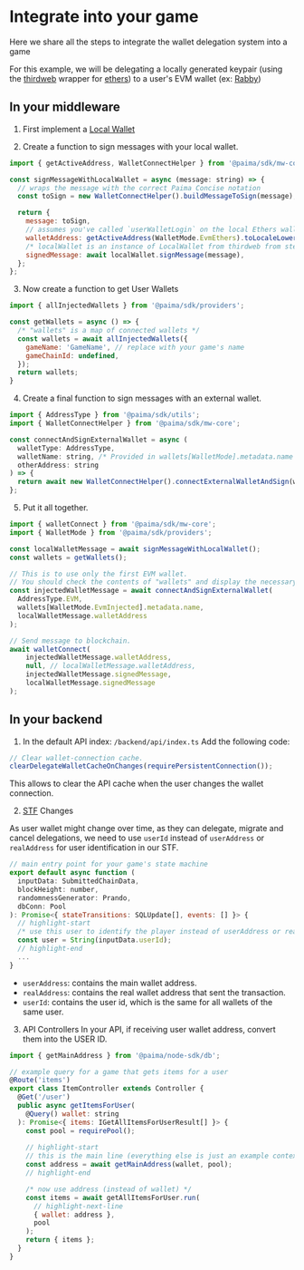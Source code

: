 # Integrate into your game

Here we share all the steps to integrate the wallet delegation system into a game

For this example, we will be delegating a locally generated keypair (using the [thirdweb](https://www.npmjs.com/package/@thirdweb-dev/wallets) wrapper for [ethers](https://www.npmjs.com/package/ethers)) to a user's EVM wallet (ex: [Rabby](https://rabby.io/))


## In your middleware

1. First implement a [Local Wallet](../../2-wallet-layer/1-introduction.mdx#thirdweb-support) 

2. Create a function to sign messages with your local wallet. 
```js
import { getActiveAddress, WalletConnectHelper } from '@paima/sdk/mw-core';

const signMessageWithLocalWallet = async (message: string) => {
  // wraps the message with the correct Paima Concise notation
  const toSign = new WalletConnectHelper().buildMessageToSign(message);

  return {
    message: toSign,
    // assumes you've called `userWalletLogin` on the local Ethers wallet from step (1)
    walletAddress: getActiveAddress(WalletMode.EvmEthers).toLocaleLowerCase(),
    /* localWallet is an instance of LocalWallet from thirdweb from step (1) */
    signedMessage: await localWallet.signMessage(message),
  };
};
```

3. Now create a function to get User Wallets
```js
import { allInjectedWallets } from '@paima/sdk/providers';

const getWallets = async () => {
  /* "wallets" is a map of connected wallets */
  const wallets = await allInjectedWallets({
    gameName: 'GameName', // replace with your game's name
    gameChainId: undefined,
  });
  return wallets;
}
```

4. Create a final function to sign messages with an external wallet.
```js
import { AddressType } from '@paima/sdk/utils';
import { WalletConnectHelper } from '@paima/sdk/mw-core';

const connectAndSignExternalWallet = async (
  walletType: AddressType,
  walletName: string, /* Provided in wallets[WalletMode].metadata.name */
  otherAddress: string  
) => {
  return await new WalletConnectHelper().connectExternalWalletAndSign(walletType, walletName, message);
};
```

5. Put it all together.
```js
import { walletConnect } from '@paima/sdk/mw-core';
import { WalletMode } from '@paima/sdk/providers';

const localWalletMessage = await signMessageWithLocalWallet();
const wallets = getWallets();

// This is to use only the first EVM wallet.
// You should check the contents of "wallets" and display the necessary options.
const injectedWalletMessage = await connectAndSignExternalWallet(
  AddressType.EVM,
  wallets[WalletMode.EvmInjected].metadata.name,
  localWalletMessage.walletAddress
);

// Send message to blockchain.
await walletConnect(
    injectedWalletMessage.walletAddress,
    null, // localWalletMessage.walletAddress,
    injectedWalletMessage.signedMessage,
    localWalletMessage.signedMessage
);
```


## In your backend


1. In the default API index: `/backend/api/index.ts`
Add the following code:
```js
// Clear wallet-connection cache.
clearDelegateWalletCacheOnChanges(requirePersistentConnection());
```
This allows to clear the API cache when the user changes the wallet connection.

2. [STF](../../../100-state-machine/100-define-machine/10-read-data.md#stf-function) Changes

As user wallet might change over time, as they can delegate, migrate and cancel delegations, we need to use `userId` instead of `userAddress` or `realAddress` for user identification in our STF.
```js
// main entry point for your game's state machine
export default async function (
  inputData: SubmittedChainData,
  blockHeight: number,
  randomnessGenerator: Prando,
  dbConn: Pool
): Promise<{ stateTransitions: SQLUpdate[], events: [] }> {
  // highlight-start
  /* use this user to identify the player instead of userAddress or realAddress */
  const user = String(inputData.userId);
  // highlight-end
  ...
}
```
* `userAddress`: contains the main wallet address.
* `realAddress`: contains the real wallet address that sent the transaction.
* `userId`: contains the user id, which is the same for all wallets of the same user.


3. API Controllers
In your API, if receiving user wallet address, convert them into the USER ID.
```js
import { getMainAddress } from '@paima/node-sdk/db';

// example query for a game that gets items for a user
@Route('items')
export class ItemController extends Controller {
  @Get('/user')
  public async getItemsForUser(
    @Query() wallet: string
  ): Promise<{ items: IGetAllItemsForUserResult[] }> {
    const pool = requirePool();
    
    // highlight-start
    // this is the main line (everything else is just an example context)
    const address = await getMainAddress(wallet, pool);
    // highlight-end

    /* now use address (instead of wallet) */
    const items = await getAllItemsForUser.run(
      // highlight-next-line
      { wallet: address },
      pool
    );
    return { items };
  }
}
```
